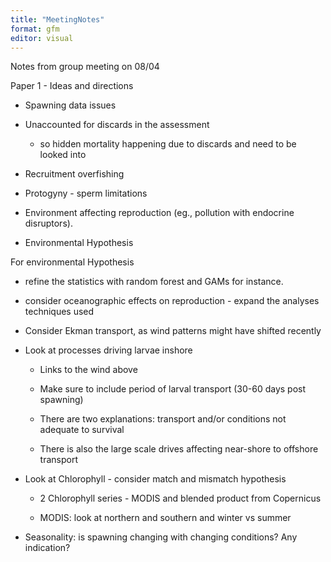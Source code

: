 ```yaml
---
title: "MeetingNotes"
format: gfm
editor: visual
---
```

Notes from group meeting on 08/04

Paper 1 - Ideas and directions

-   Spawning data issues

-   Unaccounted for discards in the assessment

    -   so hidden mortality happening due to discards and need to be looked into

-   Recruitment overfishing

-   Protogyny - sperm limitations

-   Environment affecting reproduction (eg., pollution with endocrine disruptors).

-   Environmental Hypothesis

For environmental Hypothesis

-   refine the statistics with random forest and GAMs for instance.

-   consider oceanographic effects on reproduction - expand the analyses techniques used

-   Consider Ekman transport, as wind patterns might have shifted recently

-   Look at processes driving larvae inshore

    -   Links to the wind above

    -   Make sure to include period of larval transport (30-60 days post spawning)

    -   There are two explanations: transport and/or conditions not adequate to survival

    -   There is also the large scale drives affecting near-shore to offshore transport

-   Look at Chlorophyll - consider match and mismatch hypothesis

    -   2 Chlorophyll series - MODIS and blended product from Copernicus

    -   MODIS: look at northern and southern and winter vs summer

-   Seasonality: is spawning changing with changing conditions? Any indication?
